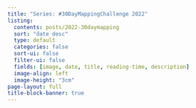 ```yaml
---
title: "Series: #30DayMappingChallenge 2022"
listing:
  contents: posts/2022-30daymapping
  sort: "date desc"
  type: default
  categories: false
  sort-ui: false
  filter-ui: false
  fields: [image, date, title, reading-time, description]
  image-align: left
  image-height: "3cm"
page-layout: full
title-block-banner: true
---
```


